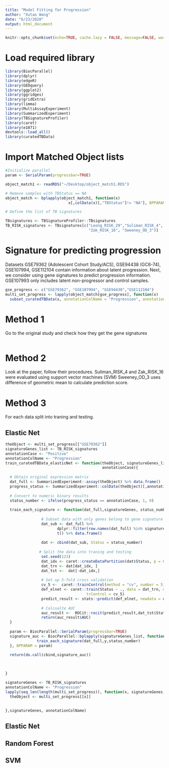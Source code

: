 ```yaml
---
title: "Model Fitting for Progression"
author: "Xutao Wang"
date: "6/23/2020"
output: html_document
---
```


```r
knitr::opts_chunk$set(echo=TRUE, cache.lazy = FALSE, message=FALSE, warning=FALSE)
```

# Load required library

```r
library(BiocParallel)
library(dplyr)
library(edgeR)
library(GEOquery)
library(ggplot2)
library(ggridges)
library(gridExtra)
library(limma)
library(MultiAssayExperiment)
library(SummarizedExperiment)
library(TBSignatureProfiler)
library(caret)
library(e1071)
devtools::load_all()
library(curatedTBData)
```

# Import Matched Object lists

```r
#Initialize parallel
param <- SerialParam(progressbar=TRUE)

object_match1 <- readRDS("~/Desktop/object_match1.RDS")

# Remove samples with TBStatus == NA
object_match <- bplapply(object_match1, function(x) 
                            x[,colData(x)[,"TBStatus"]!= "NA"], BPPARAM = param)

# Define the list of TB signatures

TBsignatures <- TBSignatureProfiler::TBsignatures
TB_RISK_signatures <- TBsignatures[c("Leong_RISK_29","Suliman_RISK_4",
                                     "Zak_RISK_16", "Sweeney_OD_3")]
```

# Signature for predicting progression

Datasets GSE79362 (Adolescent Cohort Study/ACS), GSE94438 (GC6-74), GSE107994, GSE112104 contain information about latent progression. Next, we consider using gene signatures to predict progression information. GSE107993 only includes latent non-progressor and control samples.
```r
gse_progress <- c("GSE79362", "GSE107994", "GSE94438","GSE112104")
multi_set_progress <- lapply(object_match[gse_progress], function(x)
  subset_curatedTBData(x, annotationColName = "Progression", annotationCondition = c("Positive","Negative"), experiment_name = "assay_MatchProbe")) %>% plyr::compact()
```

# Method 1
Go to the original study and check how they get the gene signatures
```r

```


# Method 2
Look at the paper, follow their procedures. 
Suliman\_RISK\_4 and Zak\_RISK\_16 were evaluated using support vector machines (SVM)
Sweeney\_OD\_3 uses difference of geometric mean to calculate prediction score.

# Method 3
For each data split into traning and testing.

## Elastic Net
```r
theObject <- multi_set_progress[["GSE79362"]]
signatureGenes_list <- TB_RISK_signatures
annotationCase <- "Positive"
annotationColName <- "Progression"
train_curatedTBData_elasticNet <- function(theObject, signatureGenes_list, annotationColName,
                                           annotationCase){
  
  # Obtain original expression matrix
  dat_full <- SummarizedExperiment::assay(theObject) %>% data.frame()
  progress_status <- SummarizedExperiment::colData(theObject)[,annotationColName]
  
  # Convert to numeric binary results
  status_number <- ifelse(progress_status == annotationCase, 1, 0)
  
  train_each_signature <- function(dat_full,signatureGenes, status_number){
    
                # Subset data with only genes belong to gene signature
                dat_sub <- dat_full %>% 
                       dplyr::filter(row.names(dat_full) %in% signatureGenes) %>% 
                       t() %>% data.frame()
             
                dat <- cbind(dat_sub, Status = status_number)
  
               # Split the data into traning and testing
                set.seed(123)
                dat_idx <- caret::createDataPartition(dat$Status, p = 0.5, list = FALSE)
                dat_trn <- dat[dat_idx, ]
                dat_tst <-  dat[-dat_idx,]
  
                # Set up 5-fold cross validation
                cv_5 <-  caret::trainControl(method = "cv", number = 5)
                def_elnet <- caret::train(Status ~ ., data = dat_trn, method = "glmnet",
                                    trControl = cv_5)
                predict_result <- stats::predict(def_elnet, newdata = dat_tst)
  
                # Calcualte AUC
                auc_result <-  ROCit::rocit(predict_result,dat_tst$Status)
                return(auc_result$AUC)
  }
  
  param <- BiocParallel::SerialParam(progressbar=TRUE)
  signature_auc <- BiocParallel::bplapply(signatureGenes_list, function(y){
              train_each_signature(dat_full,y,status_number)
  }, BPPARAM = param)
  
  return(do.call(cbind,signature_auc))
  

  
}

signatureGenes <- TB_RISK_signatures
annotationColName <- "Progression"
lapply(seq_len(length(multi_set_progress)), function(x, signatureGenes, annotationColName){
  theObject <- multi_set_progress[[x]]
  
  
},signatureGenes, annotationColName)
```

## Elastic Net

## Random Forest

## SVM

